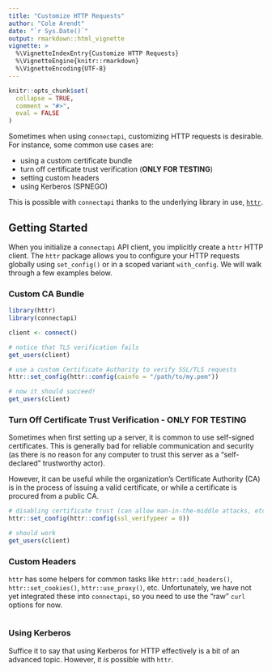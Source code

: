 ```yaml
---
title: "Customize HTTP Requests"
author: "Cole Arendt"
date: "`r Sys.Date()`"
output: rmarkdown::html_vignette
vignette: >
  %\VignetteIndexEntry{Customize HTTP Requests}
  %\VignetteEngine{knitr::rmarkdown}
  %\VignetteEncoding{UTF-8}
---
```


```r
knitr::opts_chunk$set(
  collapse = TRUE,
  comment = "#>",
  eval = FALSE
)
```

Sometimes when using `connectapi`, customizing HTTP requests is desirable. For
instance, some common use cases are:

- using a custom certificate bundle
- turn off certificate trust verification (**ONLY FOR TESTING**)
- setting custom headers
- using Kerberos (SPNEGO)

This is possible with `connectapi` thanks to the underlying library in use,
[`httr`](todo).

## Getting Started

When you initialize a `connectapi` API client, you implicitly create a `httr`
HTTP client. The `httr` package allows you to configure your HTTP requests
globally using `set_config()` or in a scoped variant `with_config`. We will walk
through a few examples below.

### Custom CA Bundle

```r
library(httr)
library(connectapi)

client <- connect()

# notice that TLS verification fails
get_users(client)

# use a custom Certificate Authority to verify SSL/TLS requests
httr::set_config(httr::config(cainfo = "/path/to/my.pem"))

# now it should succeed!
get_users(client)
```

### Turn Off Certificate Trust Verification - ONLY FOR TESTING

Sometimes when first setting up a server, it is common to use self-signed
certificates. This is generally bad for reliable communication and security (as
there is no reason for any computer to trust this server as a "self-declared"
trustworthy actor).

However, it can be useful while the organization's Certificate Authority (CA) is
in the process of issuing a valid certificate, or while a certificate is
procured from a public CA.

```r
# disabling certificate trust (can allow man-in-the-middle attacks, etc.)
httr::set_config(httr::config(ssl_verifypeer = 0))

# should work 
get_users(client)
```

### Custom Headers

`httr` has some helpers for common tasks like `httr::add_headers()`,
`httr::set_cookies()`, `httr::use_proxy()`, etc. Unfortunately, we
have not yet integrated these into `connectapi`, so you need to use 
the "raw" `curl` options for now.

```r
```

### Using Kerberos

Suffice it to say that using Kerberos for HTTP effectively is a bit of an
advanced topic. However, it _is_ possible with `httr`.

```r
```
